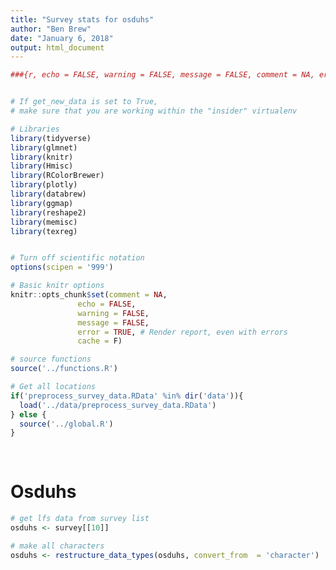 ```yaml
---
title: "Survey stats for osduhs"
author: "Ben Brew"
date: "January 6, 2018"
output: html_document
---
```



```r
###{r, echo = FALSE, warning = FALSE, message = FALSE, comment = NA, error= FALSE, cache = FALSE}


# If get_new_data is set to True,
# make sure that you are working within the "insider" virtualenv

# Libraries
library(tidyverse)
library(glmnet)
library(knitr)
library(Hmisc)
library(RColorBrewer)
library(plotly)
library(databrew)
library(ggmap)
library(reshape2)
library(memisc)
library(texreg)


# Turn off scientific notation
options(scipen = '999')

# Basic knitr options
knitr::opts_chunk$set(comment = NA, 
               echo = FALSE, 
               warning = FALSE, 
               message = FALSE, 
               error = TRUE, # Render report, even with errors
               cache = F)

# source functions
source('../functions.R')

# Get all locations
if('preprocess_survey_data.RData' %in% dir('data')){
  load('../data/preprocess_survey_data.RData')
} else { 
  source('../global.R')
}
 
 
```

# Osduhs


```r

# get lfs data from survey list 
osduhs <- survey[[10]]

# make all characters
osduhs <- restructure_data_types(osduhs, convert_from  = 'character')

```


